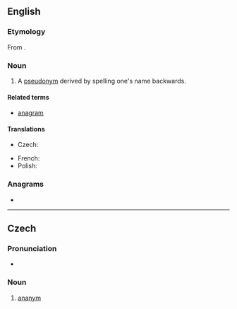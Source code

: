 ==English==

===Etymology===
From {{affix|en|ana-|-nym}}.

===Noun===
{{en-noun}}

# A [[pseudonym]] derived by spelling one's name backwards.

====Related terms====
* [[anagram]]

====Translations====
{{trans-top|pseudonym derived by spelling one's name backwards}}
* Czech: {{t+|cs|ananym|m}}
{{trans-mid}}
* French: {{t+|fr|ananyme|m}}
* Polish: {{t+|pl|ananim|m}}
{{trans-bottom}}

===Anagrams===
* {{anagrams|en|many an}}

----

==Czech==

===Pronunciation===
* {{IPA|/ananɪm/|lang=cs}}

===Noun===
{{cs-noun|g=m}}

# [[#English|ananym]]
